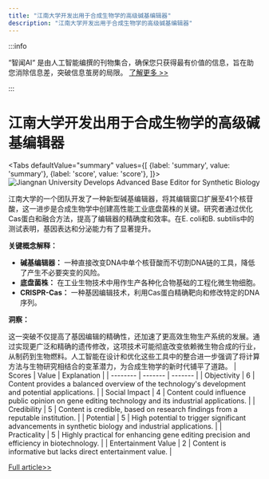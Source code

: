 ```yaml
---
title: "江南大学开发出用于合成生物学的高级碱基编辑器"
description: "江南大学开发出用于合成生物学的高级碱基编辑器"
---
```



:::info

“智闻AI“ 是由人工智能编撰的刊物集合，确保您只获得最有价值的信息，旨在助您消除信息差，突破信息茧房的局限。  [了解更多 >>](/)

:::

# 江南大学开发出用于合成生物学的高级碱基编辑器


<Tabs
	defaultValue="summary"
	values={[
	{label: 'summary', value: 'summary'},
	{label: 'score', value: 'score'},
]}>
<TabItem value="summary">
<img
  src="https://image.informedainews.com/2024/06/06/Ar-o3V-1717676017-0.jpg"
  alt="Jiangnan University Develops Advanced Base Editor for Synthetic Biology"
/>



江南大学的一个团队开发了一种新型碱基编辑器，将其编辑窗口扩展至41个核苷酸，这一进步是合成生物学中创建高性能工业底盘菌株的关键。研究者通过优化Cas蛋白和融合方法，提高了编辑器的精确度和效率。在E. coli和B. subtilis中的测试表明，基因表达和分泌能力有了显著提升。

**关键概念解释：**

- **碱基编辑器：** 一种直接改变DNA中单个核苷酸而不切割DNA链的工具，降低了产生不必要突变的风险。
- **底盘菌株：** 在工业生物技术中用作生产各种化合物基础的工程化微生物细胞。
- **CRISPR-Cas：** 一种基因编辑技术，利用Cas蛋白精确靶向和修改特定的DNA序列。

**洞察：**

这一突破不仅提高了基因编辑的精确性，还加速了更高效生物生产系统的发展。通过实现更广泛和精确的遗传修改，这项技术可能彻底改变依赖微生物合成的行业，从制药到生物燃料。人工智能在设计和优化这些工具中的整合进一步强调了将计算方法与生物研究相结合的变革潜力，为合成生物学的新时代铺平了道路。
</TabItem>
<TabItem value="score">
	| Scores     | Value   | Explanation |
	| -------- | ------- | ------- |
	| Objectivity  | 6    | Content provides a balanced overview of the technology's development and potential applications.    |
	| Social Impact | 4     | Content could influence public opinion on gene editing technology and its industrial applications.    |
	| Credibility    | 5    | Content is credible, based on research findings from a reputable institution.    |
	| Potential    | 5    | High potential to trigger significant advancements in synthetic biology and industrial applications.    |
	| Practicality    | 5    | Highly practical for enhancing gene editing precision and efficiency in biotechnology.    |
	| Entertainment Value    | 2    | Content is informative but lacks direct entertainment value.    |
</TabItem>
</Tabs>

[Full article>>](https://www.mittrchina.com/news/detail/13356)
